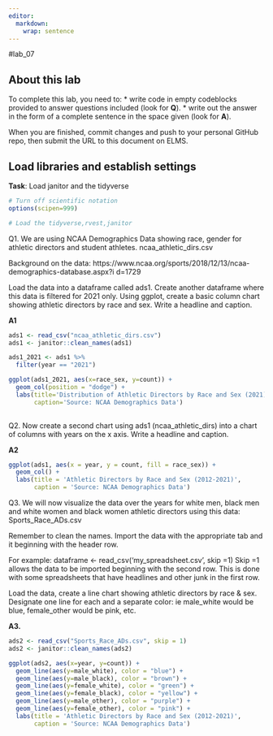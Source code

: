 ```yaml
---
editor: 
  markdown: 
    wrap: sentence
---
```


#lab_07

## About this lab

To complete this lab, you need to: \* write code in empty codeblocks provided to answer questions included (look for **Q**).
\* write out the answer in the form of a complete sentence in the space given (look for **A**).

When you are finished, commit changes and push to your personal GitHub repo, then submit the URL to this document on ELMS.

## Load libraries and establish settings

**Task**: Load janitor and the tidyverse

```r
# Turn off scientific notation
options(scipen=999)

# Load the tidyverse,rvest,janitor

```

Q1.
We are using NCAA Demographics Data showing race, gender for athletic directors and student athletes.
ncaa_athletic_dirs.csv

Background on the data: https://www.ncaa.org/sports/2018/12/13/ncaa-demographics-database.aspx?i
d=1729

Load the data into a dataframe called ads1.
Create another dataframe where this data is filtered for 2021 only.
Using ggplot, create a basic column chart showing athletic directors by race and sex.
Write a headline and caption.

**A1**

```r

ads1 <- read_csv("ncaa_athletic_dirs.csv")
ads1 <- janitor::clean_names(ads1)

ads1_2021 <- ads1 %>%
  filter(year == "2021")

ggplot(ads1_2021, aes(x=race_sex, y=count)) +
  geom_col(position = "dodge") +
  labs(title='Distribution of Athletic Directors by Race and Sex (2021)',
       caption='Source: NCAA Demographics Data')
   
```

Q2.
Now create a second chart using ads1 (ncaa_athletic_dirs) into a chart of columns with years on the x axis.
Write a headline and caption.

**A2**

```r

ggplot(ads1, aes(x = year, y = count, fill = race_sex)) +
  geom_col() +
  labs(title = 'Athletic Directors by Race and Sex (2012-2021)',
       caption = 'Source: NCAA Demographics Data')

```

Q3.
We will now visualize the data over the years for white men, black men and white women and black women athletic directors using this data: Sports_Race_ADs.csv

Remember to clean the names.
Import the data with the appropriate tab and it beginning with the header row.

For example: dataframe \<- read_csv('my_spreadsheet.csv', skip =1) Skip =1 allows the data to be imported beginning with the second row.
This is done with some spreadsheets that have headlines and other junk in the first row.

Load the data, create a line chart showing athletic directors by race & sex.
Designate one line for each and a separate color: ie male_white would be blue, female_other would be pink, etc.

**A3.**

```r

ads2 <- read_csv("Sports_Race_ADs.csv", skip = 1)
ads2 <- janitor::clean_names(ads2)

ggplot(ads2, aes(x=year, y=count)) +
  geom_line(aes(y=male_white), color = "blue") +
  geom_line(aes(y=male_black), color = "brown") +
  geom_line(aes(y=female_white), color = "green") +
  geom_line(aes(y=female_black), color = "yellow") +
  geom_line(aes(y=male_other), color = "purple") +
  geom_line(aes(y=female_other), color = "pink") +
  labs(title = 'Athletic Directors by Race and Sex (2012-2021)',
       caption = 'Source: NCAA Demographics Data')
```
